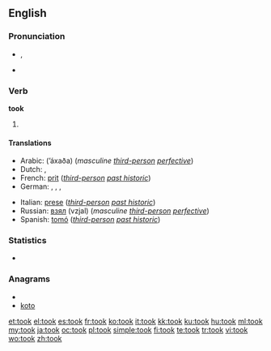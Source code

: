==English==

===Pronunciation===
* {{IPA|/tʊk/}}, {{SAMPA|/tUk/}}
* {{audio|en-us-took.ogg|Audio (US)}}
*: {{rhymes|ʊk}}

===Verb===
'''took'''

# {{simple past of|[[take]]}}

====Translations====
{{trans-top|simple past of to take}}
* Arabic: {{Arab|[[اخذ]]}} (’áxaða) (''masculine [[third-person]] [[perfective]]'')
* Dutch: {{t+|nl|nam}}, {{t+|nl|namen}}
* French: [[prit]] (''[[third-person]] [[past historic]]'')
* German: {{t+|de|nahm}}, {{t+|de|nahmst}}, {{t+|de|nahmen}}, {{t+|de|nahmt}}
{{trans-mid}}
* Italian: [[prese]] (''[[third-person]] [[past historic]]'')
* Russian: [[взял]] (vzjal) (''masculine [[third-person]] [[perfective]]'')
* Spanish: [[tomó]] (''[[third-person]] [[past historic]]'')
{{trans-bottom}}

===Statistics===
* {{rank|left|part|off|160|took|nothing|God|three}}

===Anagrams===
* {{alphagram|koot}}
* [[koto#English|koto]]

[[et:took]]
[[el:took]]
[[es:took]]
[[fr:took]]
[[ko:took]]
[[it:took]]
[[kk:took]]
[[ku:took]]
[[hu:took]]
[[ml:took]]
[[my:took]]
[[ja:took]]
[[oc:took]]
[[pl:took]]
[[simple:took]]
[[fi:took]]
[[te:took]]
[[tr:took]]
[[vi:took]]
[[wo:took]]
[[zh:took]]
